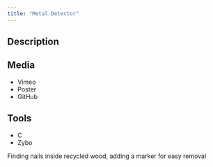 ```yaml
---
title: "Metal Detector"
---
```


<!-- # Metal Detector -->

## Description

## Media

- Vimeo
- Poster
- GitHub

## Tools

- C
- Zybo

Finding nails inside recycled wood, adding a marker for easy removal
